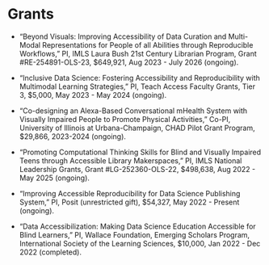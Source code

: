 
# Grants

<!-- ```{r grant, eval = FALSE}
vroom::vroom("data/grant.csv") %>%
  tidyr::fill(-why) %>%
  vitae::detailed_entries(what, when, with, where, why)
``` -->

<!-- ## Funded Projects -->

- "Beyond Visuals: Improving Accessibility of Data Curation and Multi-Modal Representations for People of all Abilities through Reproducible Workflows," PI, IMLS Laura Bush 21st Century Librarian Program, Grant #RE-254891-OLS-23, $649,921, Aug 2023 - July 2026 (ongoing).

- "Inclusive Data Science: Fostering Accessibility and Reproducibility with Multimodal Learning Strategies," PI, Teach Access Faculty Grants, Tier 3, $5,000, May 2023 - May 2024 (ongoing).

- "Co-designing an Alexa-Based Conversational mHealth System with Visually Impaired People to Promote Physical Activities," Co-PI, University of Illinois at Urbana-Champaign, CHAD Pilot Grant Program, $29,866, 2023-2024 (ongoing).

- "Promoting Computational Thinking Skills for Blind and Visually Impaired Teens through Accessible Library Makerspaces," PI, IMLS National Leadership Grants, Grant #LG-252360-OLS-22, $498,638, Aug 2022 - May 2025 (ongoing).

- "Improving Accessible Reproducibility for Data Science Publishing System," PI, Posit (unrestricted gift), $54,327, May 2022 - Present (ongoing).

- "Data Accessibilization: Making Data Science Education Accessible for Blind Learners," PI, Wallace Foundation, Emerging Scholars Program, International Society of the Learning Sciences, $10,000, Jan 2022 - Dec 2022 (completed).

<!-- 
## Unfunded Projects

- "Developing an Accessible Mobile Food Tracking Application With and For Blind People," Co-PI, National Institute on Disability, Independent Living, and Rehabilitation Research, HHS-2023-ACL-NIDILRR-IFDV-0000, $600,000 (UIUC: $180,000), 2023-2026 (unawarded).

- "Whole Tale Accessibility Project," Co-PI, The Sloan Foundation, Submitted for Aug 2022 - Aug 2023, $225,000 (unawarded).

- "Understanding the Sleep Patterns of Blind Populations Using Self-Tracking Technologies - What is It Like and How can We Support It?", Co-PI, The Center on Health, Aging, and Disability, College of Applied Health Sciences, Submitted for July 2022 - December 2023, $30,000 (unawarded). -->
